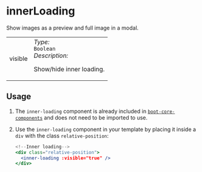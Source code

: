 
# innerLoading
Show images as a preview and full image in a modal.
<Tabs>
  <TabItem value="Props" label="Props" default>
    <table>
      <tr>
        <td>visible</td>
        <td>
          <i class="colorGraySpan">Type:</i>
          <br />
          <code>Boolean</code>
          <br />
          <i class="colorGraySpan">Description:</i>
          <br />
          <p>Show/hide inner loading.</p>
        </td>
      </tr>
    </table>
  </TabItem>
</Tabs>

## Usage

1. The `inner-loading` component is already included in [`boot-core-components`](/docs/VueJs/modules/QSite/QsiteBoot#core-components) and does not need to be imported to use.

2. Use the `inner-loading` component in your template by placing it inside a `div` with the class `relative-position`:

   ```jsx
   <!--Inner loading-->
   <div class="relative-position">
     <inner-loading :visible="true" />
   </div>
   ```